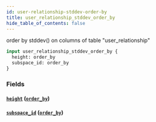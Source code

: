 ```yaml
---
id: user-relationship-stddev-order-by
title: user_relationship_stddev_order_by
hide_table_of_contents: false
---
```


order by stddev() on columns of table "user_relationship"

```graphql
input user_relationship_stddev_order_by {
  height: order_by
  subspace_id: order_by
}
```

### Fields

#### [`height`](#) ([`order_by`](../enums/order-by))

#### [`subspace_id`](#) ([`order_by`](../enums/order-by))
